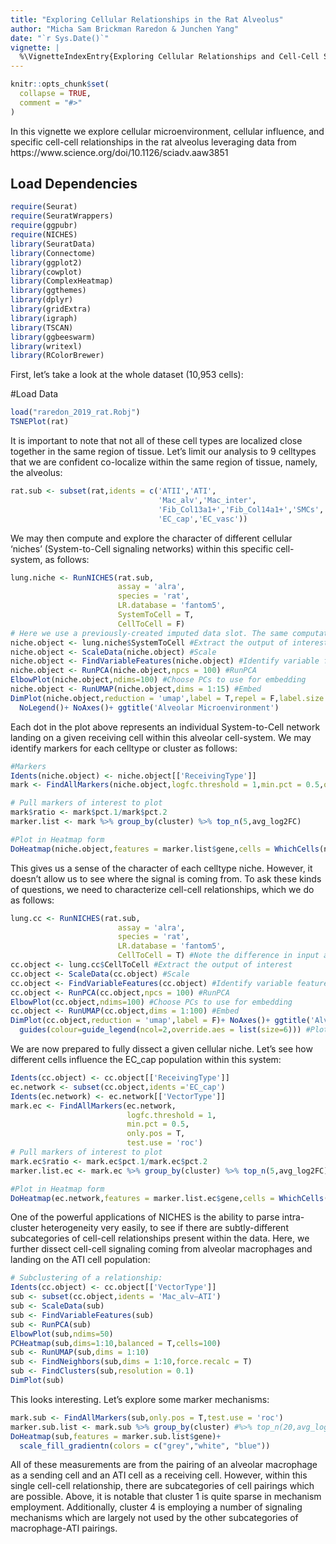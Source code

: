 ```yaml
---
title: "Exploring Cellular Relationships in the Rat Alveolus"
author: "Micha Sam Brickman Raredon & Junchen Yang"
date: "`r Sys.Date()`"
vignette: |
  %\VignetteIndexEntry{Exploring Cellular Relationships and Cell-Cell Signaling in the Rat Alveolus} %\VignetteEngine{knitr::rmarkdown} %\VignetteEncoding{UTF-8}
---
```


```r
knitr::opts_chunk$set(
  collapse = TRUE,
  comment = "#>"
)
```

In this vignette we explore cellular microenvironment, cellular influence, and specific cell-cell relationships in the rat alveolus leveraging data from https://www.science.org/doi/10.1126/sciadv.aaw3851

## Load Dependencies
```r
require(Seurat)
require(SeuratWrappers)
require(ggpubr)
require(NICHES)
library(SeuratData)
library(Connectome)
library(ggplot2)
library(cowplot)
library(ComplexHeatmap)
library(ggthemes)
library(dplyr)
library(gridExtra)
library(igraph)
library(TSCAN)
library(ggbeeswarm)
library(writexl)
library(RColorBrewer)
```

First, let's take a look at the whole dataset (10,953 cells):

#Load Data
```r
load("raredon_2019_rat.Robj")
TSNEPlot(rat)
```

It is important to note that not all of these cell types are localized close together in the same region of tissue. Let's limit our analysis to 9 celltypes that we are confident co-localize within the same region of tissue, namely, the alveolus:

```r
rat.sub <- subset(rat,idents = c('ATII','ATI',
                                 'Mac_alv','Mac_inter',
                                 'Fib_Col13a1+','Fib_Col14a1+','SMCs',
                                 'EC_cap','EC_vasc'))
```

We may then compute and explore the character of different cellular 'niches' (System-to-Cell signaling networks) within this specific cell-system, as follows:

```r
lung.niche <- RunNICHES(rat.sub,
                        assay = 'alra',
                        species = 'rat',
                        LR.database = 'fantom5',
                        SystemToCell = T,
                        CellToCell = F) 
# Here we use a previously-created imputed data slot. The same computation may be performed on any data slot including standard log-normalized RNA values.
niche.object <- lung.niche$SystemToCell #Extract the output of interest
niche.object <- ScaleData(niche.object) #Scale
niche.object <- FindVariableFeatures(niche.object) #Identify variable features
niche.object <- RunPCA(niche.object,npcs = 100) #RunPCA
ElbowPlot(niche.object,ndims=100) #Choose PCs to use for embedding
niche.object <- RunUMAP(niche.object,dims = 1:15) #Embed
DimPlot(niche.object,reduction = 'umap',label = T,repel = F,label.size = 6)+ 
  NoLegend()+ NoAxes()+ ggtitle('Alveolar Microenvironment')
```


Each dot in the plot above represents an individual System-to-Cell network landing on a given receiving cell within this alveolar cell-system. We may identify markers for each celltype or cluster as follows:

```r
#Markers
Idents(niche.object) <- niche.object[['ReceivingType']]
mark <- FindAllMarkers(niche.object,logfc.threshold = 1,min.pct = 0.5,only.pos = T,test.use = 'roc')

# Pull markers of interest to plot
mark$ratio <- mark$pct.1/mark$pct.2
marker.list <- mark %>% group_by(cluster) %>% top_n(5,avg_log2FC)

#Plot in Heatmap form
DoHeatmap(niche.object,features = marker.list$gene,cells = WhichCells(niche.object,downsample = 100))

```


This gives us a sense of the character of each celltype niche. However, it doesn't allow us to see where the signal is coming from. To ask these kinds of questions, we need to characterize cell-cell relationships, which we do as follows:

```r
lung.cc <- RunNICHES(rat.sub,
                        assay = 'alra',
                        species = 'rat',
                        LR.database = 'fantom5',
                        CellToCell = T) #Note the difference in input arguments here
cc.object <- lung.cc$CellToCell #Extract the output of interest
cc.object <- ScaleData(cc.object) #Scale
cc.object <- FindVariableFeatures(cc.object) #Identify variable features
cc.object <- RunPCA(cc.object,npcs = 100) #RunPCA
ElbowPlot(cc.object,ndims=100) #Choose PCs to use for embedding
cc.object <- RunUMAP(cc.object,dims = 1:100) #Embed
DimPlot(cc.object,reduction = 'umap',label = F)+ NoAxes()+ ggtitle('Alveolar Cell-Cell Signaling')+
  guides(colour=guide_legend(ncol=2,override.aes = list(size=6))) #Plot
```

We are now prepared to fully dissect a given cellular niche. Let's see how different cells influence the EC_cap population within this system:

```r
Idents(cc.object) <- cc.object[['ReceivingType']]
ec.network <- subset(cc.object,idents ='EC_cap')
Idents(ec.network) <- ec.network[['VectorType']]
mark.ec <- FindAllMarkers(ec.network,
                          logfc.threshold = 1,
                          min.pct = 0.5,
                          only.pos = T,
                          test.use = 'roc')
# Pull markers of interest to plot
mark.ec$ratio <- mark.ec$pct.1/mark.ec$pct.2
marker.list.ec <- mark.ec %>% group_by(cluster) %>% top_n(5,avg_log2FC)

#Plot in Heatmap form
DoHeatmap(ec.network,features = marker.list.ec$gene,cells = WhichCells(ec.network,downsample = 100))
```

One of the powerful applications of NICHES is the ability to parse intra-cluster heterogeneity very easily, to see if there are subtly-different subcategories of cell-cell relationships present within the data. Here, we further dissect cell-cell signaling coming from alveolar macrophages and landing on the ATI cell population:

```r
# Subclustering of a relationship:
Idents(cc.object) <- cc.object[['VectorType']]
sub <- subset(cc.object,idents = 'Mac_alv—ATI')
sub <- ScaleData(sub)
sub <- FindVariableFeatures(sub)
sub <- RunPCA(sub)
ElbowPlot(sub,ndims=50)
PCHeatmap(sub,dims=1:10,balanced = T,cells=100)
sub <- RunUMAP(sub,dims = 1:10)
sub <- FindNeighbors(sub,dims = 1:10,force.recalc = T)
sub <- FindClusters(sub,resolution = 0.1)
DimPlot(sub)
```

This looks interesting. Let's explore some marker mechanisms:

```r
mark.sub <- FindAllMarkers(sub,only.pos = T,test.use = 'roc')
marker.sub.list <- mark.sub %>% group_by(cluster) #%>% top_n(20,avg_log2FC)
DoHeatmap(sub,features = marker.sub.list$gene)+
  scale_fill_gradientn(colors = c("grey","white", "blue"))
```

All of these measurements are from the pairing of an alveolar macrophage as a sending cell and an ATI cell as a receiving cell. However, within this single cell-cell relationship, there are subcategories of cell pairings which are possible.  Above, it is notable that cluster 1 is quite sparse in mechanism employment. Additionally, cluster 4 is employing a number of signaling mechanisms which are largely not used by the other subcategories of macrophage-ATI pairings.
